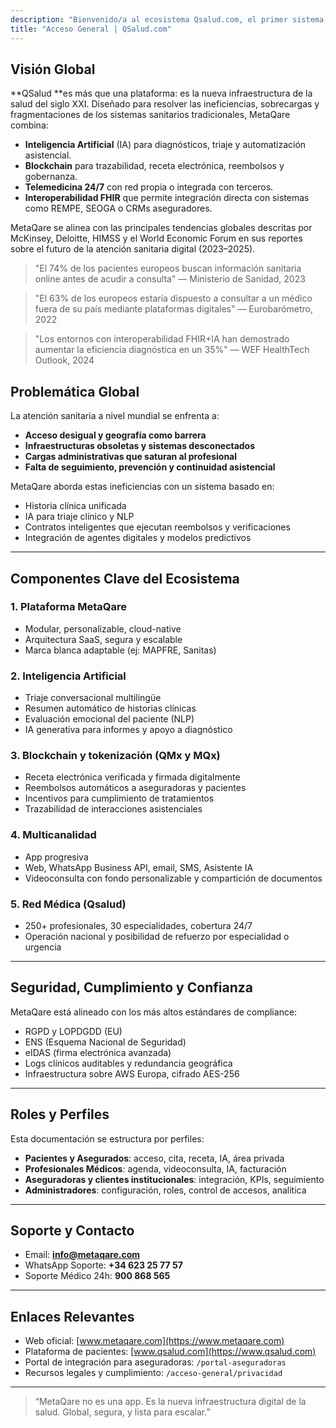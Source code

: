 ```yaml
---
description: "Bienvenido/a al ecosistema Qsalud.com, el primer sistema de salud digital completamente interoperable, descentralizado y centrado en el usuario. Este apartado sirve como introducción general a la arquitectura, filosofía y alcance del proyecto Qsalud, y constituye el punto de partida para todos los perfiles de usuario: pacientes, aseguradoras, médicos y administradores."
title: "Acceso General | QSalud.com"
---
```


## Visión Global

**QSalud **es más que una plataforma: es la nueva infraestructura de la salud del siglo XXI. Diseñado para resolver las ineficiencias, sobrecargas y fragmentaciones de los sistemas sanitarios tradicionales, MetaQare combina:

- **Inteligencia Artificial** (IA) para diagnósticos, triaje y automatización asistencial.
- **Blockchain** para trazabilidad, receta electrónica, reembolsos y gobernanza.
- **Telemedicina 24/7** con red propia o integrada con terceros.
- **Interoperabilidad FHIR** que permite integración directa con sistemas como REMPE, SEOGA o CRMs aseguradores.

MetaQare se alinea con las principales tendencias globales descritas por McKinsey, Deloitte, HIMSS y el World Economic Forum en sus reportes sobre el futuro de la atención sanitaria digital (2023–2025).

> "El 74% de los pacientes europeos buscan información sanitaria online antes de acudir a consulta" — Ministerio de Sanidad, 2023

> "El 63% de los europeos estaría dispuesto a consultar a un médico fuera de su país mediante plataformas digitales" — Eurobarómetro, 2022

> "Los entornos con interoperabilidad FHIR+IA han demostrado aumentar la eficiencia diagnóstica en un 35%" — WEF HealthTech Outlook, 2024

## Problemática Global

La atención sanitaria a nivel mundial se enfrenta a:

- **Acceso desigual y geografía como barrera**
- **Infraestructuras obsoletas y sistemas desconectados**
- **Cargas administrativas que saturan al profesional**
- **Falta de seguimiento, prevención y continuidad asistencial**

MetaQare aborda estas ineficiencias con un sistema basado en:

- Historia clínica unificada
- IA para triaje clínico y NLP
- Contratos inteligentes que ejecutan reembolsos y verificaciones
- Integración de agentes digitales y modelos predictivos

---

## Componentes Clave del Ecosistema

### 1. Plataforma MetaQare

- Modular, personalizable, cloud-native
- Arquitectura SaaS, segura y escalable
- Marca blanca adaptable (ej: MAPFRE, Sanitas)

### 2. Inteligencia Artificial

- Triaje conversacional multilingüe
- Resumen automático de historias clínicas
- Evaluación emocional del paciente (NLP)
- IA generativa para informes y apoyo a diagnóstico

### 3. Blockchain y tokenización (QMx y MQx)

- Receta electrónica verificada y firmada digitalmente
- Reembolsos automáticos a aseguradoras y pacientes
- Incentivos para cumplimiento de tratamientos
- Trazabilidad de interacciones asistenciales

### 4. Multicanalidad

- App progresiva
- Web, WhatsApp Business API, email, SMS, Asistente IA
- Videoconsulta con fondo personalizable y compartición de documentos

### 5. Red Médica (Qsalud)

- 250+ profesionales, 30 especialidades, cobertura 24/7
- Operación nacional y posibilidad de refuerzo por especialidad o urgencia

---

## Seguridad, Cumplimiento y Confianza

MetaQare está alineado con los más altos estándares de compliance:

- RGPD y LOPDGDD (EU)
- ENS (Esquema Nacional de Seguridad)
- eIDAS (firma electrónica avanzada)
- Logs clínicos auditables y redundancia geográfica
- Infraestructura sobre AWS Europa, cifrado AES-256

---

## Roles y Perfiles

Esta documentación se estructura por perfiles:

- **Pacientes y Asegurados**: acceso, cita, receta, IA, área privada
- **Profesionales Médicos**: agenda, videoconsulta, IA, facturación
- **Aseguradoras y clientes institucionales**: integración, KPIs, seguimiento
- **Administradores**: configuración, roles, control de accesos, analítica

---

## Soporte y Contacto

- Email: [**info@metaqare.com**](mailto:info@metaqare.com)
- WhatsApp Soporte: **\+34 623 25 77 57**
- Soporte Médico 24h: **900 868 565**

---

## Enlaces Relevantes

- Web oficial: [www.metaqare.com](https://www.metaqare.com)
- Plataforma de pacientes: [www.qsalud.com](https://www.qsalud.com)
- Portal de integración para aseguradoras: `/portal-aseguradoras`
- Recursos legales y cumplimiento: `/acceso-general/privacidad`

---

> “MetaQare no es una app. Es la nueva infraestructura digital de la salud. Global, segura, y lista para escalar.”